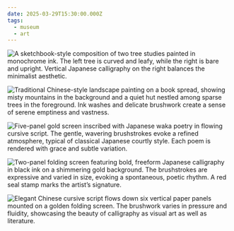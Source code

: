 ```yaml
---
date: 2025-03-29T15:30:00.000Z
tags:
  - museum
  - art
---
```

![A sketchbook-style composition of two tree studies painted in monochrome ink. The left tree is curved and leafy, while the right is bare and upright. Vertical Japanese calligraphy on the right balances the minimalist aesthetic.](/assets/art/20250329-taiga-hall.jpg "<i>Taiga Hall Painting Album</i>, by Ike no Taiga")

![Traditional Chinese-style landscape painting on a book spread, showing misty mountains in the background and a quiet hut nestled among sparse trees in the foreground. Ink washes and delicate brushwork create a sense of serene emptiness and vastness.](/assets/art/20250329-marvelous-landscapes.jpg "<i>Album of Marvelous Landscapes</i>, by Tanomura Chokunyū")

![Five-panel gold screen inscribed with Japanese waka poetry in flowing cursive script. The gentle, wavering brushstrokes evoke a refined atmosphere, typical of classical Japanese courtly style. Each poem is rendered with grace and subtle variation.](/assets/art/20250329-waka.jpg "<i>Album of Twelve Waka from Poetry Competition of Poets of Different Eras</i>, by Emperor Go-Yōzei")

![Two-panel folding screen featuring bold, freeform Japanese calligraphy in black ink on a shimmering gold background. The brushstrokes are expressive and varied in size, evoking a spontaneous, poetic rhythm. A red seal stamp marks the artist’s signature.](/assets/art/20250329-freestyle-haiku.jpg "<i>Five Freestyle Haiku and a Chinese Couplet</i>, by Kawahigashi Hekigotō")

![Elegant Chinese cursive script flows down six vertical paper panels mounted on a golden folding screen. The brushwork varies in pressure and fluidity, showcasing the beauty of calligraphy as visual art as well as literature.](/assets/art/20250329-screens-chinese-poems.jpg "<i>Screens with Chinese Poems</i>, by Ryōkan Taigu")
